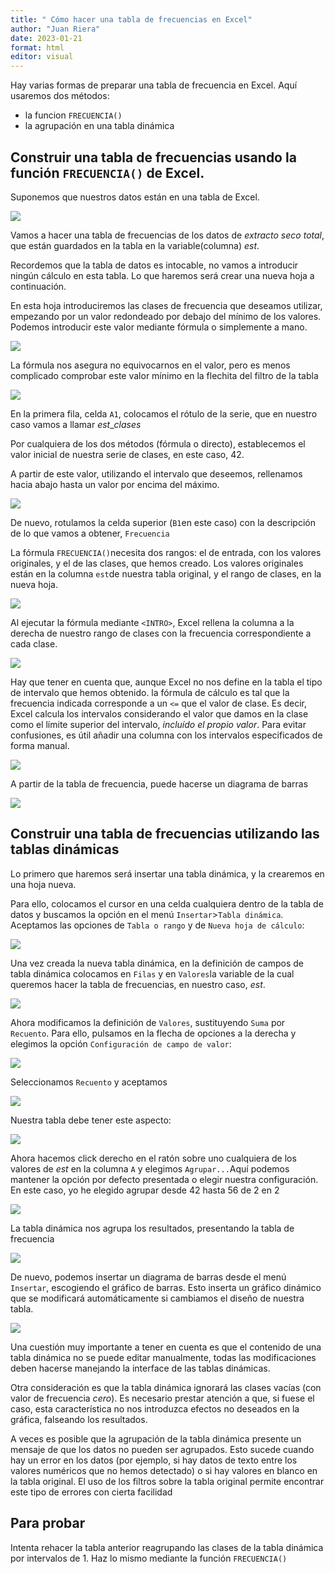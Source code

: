 ```yaml
---
title: " Cómo hacer una tabla de frecuencias en Excel"
author: "Juan Riera"
date: 2023-01-21
format: html
editor: visual
---
```


Hay varias formas de preparar una tabla de frecuencia en Excel. Aquí usaremos dos métodos:

-   la funcion `FRECUENCIA()`
-   la agrupación en una tabla dinámica

## Construir una tabla de frecuencias usando la función `FRECUENCIA()` de Excel.

Suponemos que nuestros datos están en una tabla de Excel.

![](2023-01-20-1.png)

Vamos a hacer una tabla de frecuencias de los datos de $extracto\ seco\ total$, que están guardados en la tabla en la variable(columna) $est$.

Recordemos que la tabla de datos es intocable, no vamos a introducir ningún cálculo en esta tabla. Lo que haremos será crear una nueva hoja a continuación.

En esta hoja introduciremos las clases de frecuencia que deseamos utilizar, empezando por un valor redondeado por debajo del mínimo de los valores. Podemos introducir este valor mediante fórmula o simplemente a mano.

![](2023-01-21-3.png)

La fórmula nos asegura no equivocarnos en el valor, pero es menos complicado comprobar este valor mínimo en la flechita del filtro de la tabla

![](image-20230121160129196.png)

En la primera fila, celda `A1`, colocamos el rótulo de la serie, que en nuestro caso vamos a llamar $est\_clases$

Por cualquiera de los dos métodos (fórmula o directo), establecemos el valor inicial de nuestra serie de clases, en este caso, 42.

A partir de este valor, utilizando el intervalo que deseemos, rellenamos hacia abajo hasta un valor por encima del máximo.

![](image-20230121162235599.png)

De nuevo, rotulamos la celda superior (`B1`en este caso) con la descripción de lo que vamos a obtener, `Frecuencia`

La fórmula `FRECUENCIA()`necesita dos rangos: el de entrada, con los valores originales, y el de las clases, que hemos creado. Los valores originales están en la columna `est`de nuestra tabla original, y el rango de clases, en la nueva hoja.

![](image-20230121162407460.png)

Al ejecutar la fórmula mediante `<INTRO>`, Excel rellena la columna a la derecha de nuestro rango de clases con la frecuencia correspondiente a cada clase.

![](image-20230121162516745.png)

Hay que tener en cuenta que, aunque Excel no nos define en la tabla el tipo de intervalo que hemos obtenido. la fórmula de cálculo es tal que la frecuencia indicada corresponde a un `<=` que el valor de clase. Es decir, Excel calcula los intervalos considerando el valor que damos en la clase como el límite superior del intervalo, *incluído el propio valor*. Para evitar confusiones, es útil añadir una columna con los intervalos especificados de forma manual.

![](image-20230121162809700.png)

A partir de la tabla de frecuencia, puede hacerse un diagrama de barras

![](image-20230121163619049.png)

## Construir una tabla de frecuencias utilizando las tablas dinámicas

Lo primero que haremos será insertar una tabla dinámica, y la crearemos en una hoja nueva.

Para ello, colocamos el cursor en una celda cualquiera dentro de la tabla de datos y buscamos la opción en el menú `Insertar`\>`Tabla dinámica`. Aceptamos las opciones de `Tabla o rango` y de `Nueva hoja de cálculo`:

![](image-20230121164040941.png)

Una vez creada la nueva tabla dinámica, en la definición de campos de tabla dinámica colocamos en `Filas` y en `Valores`la variable de la cual queremos hacer la tabla de frecuencias, en nuestro caso, $est$.

![](image-20230121164323987.png)

Ahora modificamos la definición de `Valores`, sustituyendo `Suma` por `Recuento`. Para ello, pulsamos en la flecha de opciones a la derecha y elegimos la opción `Configuración de campo de valor`:

![](image-20230121164605973.png)

Seleccionamos `Recuento` y aceptamos

![](image-20230121164746899.png)

Nuestra tabla debe tener este aspecto:

![](image-20230121164839640.png)

Ahora hacemos click derecho en el ratón sobre uno cualquiera de los valores de $est$ en la columna `A` y elegimos `Agrupar...`Aquí podemos mantener la opción por defecto presentada o elegir nuestra configuración. En este caso, yo he elegido agrupar desde 42 hasta 56 de 2 en 2

![](image-20230121165125271.png)

La tabla dinámica nos agrupa los resultados, presentando la tabla de frecuencia

![](image-20230121165313394.png)

De nuevo, podemos insertar un diagrama de barras desde el menú `Insertar`, escogiendo el gráfico de barras. Esto inserta un gráfico dinámico que se modificará automáticamente si cambiamos el diseño de nuestra tabla.

![](image-20230121165459880.png)

Una cuestión muy importante a tener en cuenta es que el contenido de una tabla dinámica no se puede editar manualmente, todas las modificaciones deben hacerse manejando la interface de las tablas dinámicas.

Otra consideración es que la tabla dinámica ignorará las clases vacías (con valor de frecuencia $cero$). Es necesario prestar atención a que, si fuese el caso, esta característica no nos introduzca efectos no deseados en la gráfica, falseando los resultados.

A veces es posible que la agrupación de la tabla dinámica presente un mensaje de que los datos no pueden ser agrupados. Esto sucede cuando hay un error en los datos (por ejemplo, si hay datos de texto entre los valores numéricos que no hemos detectado) o si hay valores en blanco en la tabla original. El uso de los filtros sobre la tabla original permite encontrar este tipo de errores con cierta facilidad

## Para probar

Intenta rehacer la tabla anterior reagrupando las clases de la tabla dinámica por intervalos de $1$. Haz lo mismo mediante la función `FRECUENCIA()`
